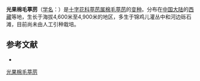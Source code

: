 {{Infraspeciesbox
| name = 光果棉毛葶苈
| status = 
| status_system = 
| image =
| genus = Draba
| species link = 棉毛葶苈
| species = winterbottomii
| varietas = stracheyi
| authority = O. E. Schulz
}}

'''光果棉毛葶苈'''（[[学名|学名]]：{{lang|la|''Draba winterbottomii'' var. ''stracheyi''}}）是[[十字花科|十字花科]][[葶苈属|葶苈属]][[棉毛葶苈|棉毛葶苈]]的[[变种|变种]]。分布在[[中国大陆|中国大陆]]的[[西藏|西藏]]等地，生长于海拔4,600米至4,900米的地区，多生于锦鸡儿灌丛中和河边砾石滩，目前尚未由人工引种栽培。

== 参考文献 ==
<div class="references-small">
* {{cite web| url =http://www.bioinfo.cn/db05/KmzwSpecies.php?action=view&id=29348| title =光果棉毛葶苈（变种）| work =《中国高等植物数据库全库》| publisher =中国科学院微生物研究所| author =昆明植物研究所| accessdate =2009-02-26| deadurl =yes| archiveurl =https://web.archive.org/web/20160305071937/http://www.bioinfo.cn/db05/KmzwSpecies.php?action=view&id=29348| archivedate =2016-03-05}}
</div>

[[Category:山荠属|光果棉毛葶苈]]


{{植物小作品}}